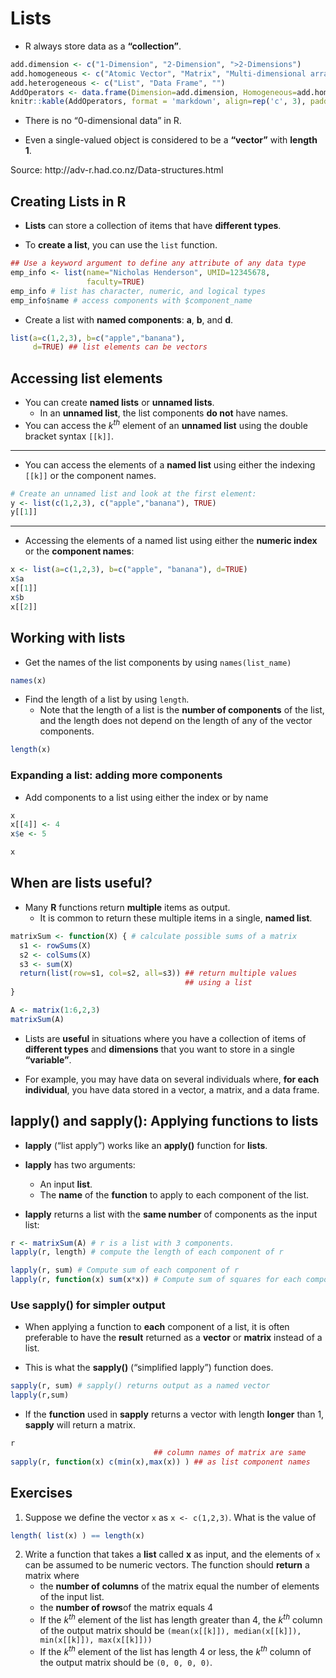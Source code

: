 # Lists {#list}

* R always store data as a **"collection"**.

```r
add.dimension <- c("1-Dimension", "2-Dimension", ">2-Dimensions")
add.homogeneous <- c("Atomic Vector", "Matrix", "Multi-dimensional array")
add.heterogeneous <- c("List", "Data Frame", "")
AddOperators <- data.frame(Dimension=add.dimension, Homogeneous=add.homogeneous, Heterogeneous=add.heterogeneous)
knitr::kable(AddOperators, format = 'markdown', align=rep('c', 3), padding=3)
```
* There is no "0-dimensional data" in R.

* Even a single-valued object is considered to be a **"vector"** with **length 1**.

Source: http://adv-r.had.co.nz/Data-structures.html 


## Creating Lists in R

* **Lists** can store a collection of items that have **different types**.

* To **create a list**, you can use the `list` function. 

```r
## Use a keyword argument to define any attribute of any data type
emp_info <- list(name="Nicholas Henderson", UMID=12345678, 
                 faculty=TRUE)
emp_info # list has character, numeric, and logical types
emp_info$name # access components with $component_name
```


* Create a list with **named components**: **a**, **b**, and **d**.

```r
list(a=c(1,2,3), b=c("apple","banana"),
     d=TRUE) ## list elements can be vectors
```


## Accessing list elements

* You can create **named lists** or **unnamed lists**.
    + In an **unnamed list**, the list components **do not** have names.

* You can access the $k^{th}$ element of an **unnamed list** using 
the double bracket syntax `[[k]]`.

---

* You can access the elements of a **named list** using either the 
indexing `[[k]]` or the component names.

```r
# Create an unnamed list and look at the first element:
y <- list(c(1,2,3), c("apple","banana"), TRUE)  
y[[1]]  
```

---

* Accessing the elements of a named list using 
either the **numeric index** or the **component names**:
```r
x <- list(a=c(1,2,3), b=c("apple", "banana"), d=TRUE) 
x$a
x[[1]]
x$b
x[[2]]
```


## Working with lists

* Get the names of the list components by using `names(list_name)`
```r
names(x)
```

* Find the length of a list by using `length`.
    + Note that the length of a list is the **number of components** of the list,
    and the length does not depend on the length of any of the vector components.
    
```r
length(x)
```



### Expanding a list: adding more components

* Add components to a list using either the index or by name
```r
x
x[[4]] <- 4
x$e <- 5
```

```r
x
```


##  When are lists useful?

* Many **R** functions return **multiple** items as output. 
    + It is common to return these multiple items in a single, **named list**. 
    
```r
matrixSum <- function(X) { # calculate possible sums of a matrix
  s1 <- rowSums(X)
  s2 <- colSums(X)
  s3 <- sum(X)
  return(list(row=s1, col=s2, all=s3)) ## return multiple values 
                                       ## using a list
}

A <- matrix(1:6,2,3)
matrixSum(A)
```



* Lists are **useful** in situations where you have a collection of items 
of **different types** and **dimensions** that you want
to store in a single **"variable"**.

* For example, you may have data on several individuals
where, **for each individual**, you have data stored 
in a vector, a matrix, and a data frame.



## lapply() and sapply(): Applying functions to lists

* **lapply** ("list apply") works like an **apply()** function
for **lists**.

* **lapply** has two arguments:
    + An input **list**.
    + The **name** of the **function** to apply to each component of the list.

* **lapply** returns a list with the **same number** of components as the input list:
```r
r <- matrixSum(A) # r is a list with 3 components.
lapply(r, length) # compute the length of each component of r
```


```r
lapply(r, sum) # Compute sum of each component of r
lapply(r, function(x) sum(x*x)) # Compute sum of squares for each component
```


### Use sapply() for simpler output

* When applying a function to **each** component of a list,
it is often preferable to have the **result** returned as a **vector**
or **matrix** instead of a list.

* This is what the **sapply()** ("simplified lapply") function does.

```r
sapply(r, sum) # sapply() returns output as a named vector
lapply(r,sum)
```


* If the **function** used in **sapply** returns a vector 
with length **longer** than 1, **sapply** will return a matrix.

```r
r
                                ## column names of matrix are same
sapply(r, function(x) c(min(x),max(x)) ) ## as list component names
```



## Exercises

1. Suppose we define the vector `x` as `x <- c(1,2,3)`. What is the value of 
```r
length( list(x) ) == length(x)
```

2. Write a function that takes a **list** called **x** as input, and the elements of `x` can be assumed to be numeric vectors. The function should **return** a matrix where
    + the **number of columns** of the matrix equal the number of elements of the input list.
    + the **number of rows**of the matrix equals 4
    + If the $k^{th}$ element of the list has length greater than 4, 
the $k^{th}$ column of the output matrix should be `(mean(x[[k]]), median(x[[k]]), min(x[[k]]), max(x[[k]]))`
    + If the $k^{th}$ element of the list has length 4 or less, the 
$k^{th}$ column of the output matrix should be `(0, 0, 0, 0)`.




